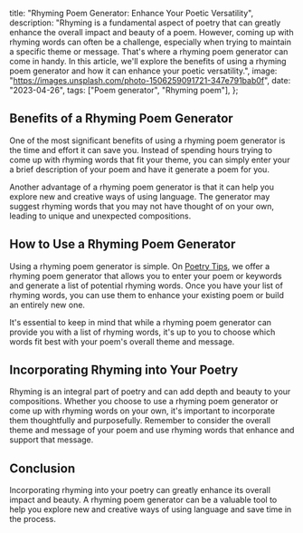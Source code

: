  title: "Rhyming Poem Generator: Enhance Your Poetic Versatility",
  description:
    "Rhyming is a fundamental aspect of poetry that can greatly enhance the overall impact and beauty of a poem. However, coming up with rhyming words can often be a challenge, especially when trying to maintain a specific theme or message. That's where a rhyming poem generator can come in handy. In this article, we'll explore the benefits of using a rhyming poem generator and how it can enhance your poetic versatility.",
  image: "https://images.unsplash.com/photo-1506259091721-347e791bab0f",
  date: "2023-04-26",
  tags: ["Poem generator", "Rhyming poem"],
};

## Benefits of a Rhyming Poem Generator

One of the most significant benefits of using a rhyming poem generator is the time and effort it can save you. Instead of spending hours trying to come up with rhyming words that fit your theme, you can simply enter your a brief description of your poem and have it generate a poem for you.

Another advantage of a rhyming poem generator is that it can help you explore new and creative ways of using language. The generator may suggest rhyming words that you may not have thought of on your own, leading to unique and unexpected compositions.

## How to Use a Rhyming Poem Generator

Using a rhyming poem generator is simple. On [Poetry Tips](/), we offer a rhyming poem generator that allows you to enter your poem or keywords and generate a list of potential rhyming words. Once you have your list of rhyming words, you can use them to enhance your existing poem or build an entirely new one.

It's essential to keep in mind that while a rhyming poem generator can provide you with a list of rhyming words, it's up to you to choose which words fit best with your poem's overall theme and message.

## Incorporating Rhyming into Your Poetry

Rhyming is an integral part of poetry and can add depth and beauty to your compositions. Whether you choose to use a rhyming poem generator or come up with rhyming words on your own, it's important to incorporate them thoughtfully and purposefully. Remember to consider the overall theme and message of your poem and use rhyming words that enhance and support that message.

## Conclusion

Incorporating rhyming into your poetry can greatly enhance its overall impact and beauty. A rhyming poem generator can be a valuable tool to help you explore new and creative ways of using language and save time in the process.
